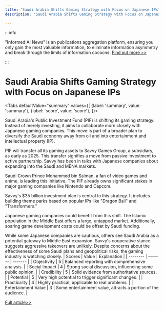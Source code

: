 ```yaml
---
title: "Saudi Arabia Shifts Gaming Strategy with Focus on Japanese IPs"
description: "Saudi Arabia Shifts Gaming Strategy with Focus on Japanese IPs"

---
```



:::info

"Informed AI News" is an publications aggregation platform, ensuring you only gain the most valuable information, to eliminate information asymmetry and break through the limits of information cocoons.  [Find out more >>](/)

:::

# Saudi Arabia Shifts Gaming Strategy with Focus on Japanese IPs


<Tabs
	defaultValue="summary"
	values={[
	{label: 'summary', value: 'summary'},
	{label: 'score', value: 'score'},
]}>
<TabItem value="summary">


Saudi Arabia's Public Investment Fund (PIF) is shifting its gaming strategy. Instead of merely investing, it aims to collaborate more closely with Japanese gaming companies. This move is part of a broader plan to diversify the Saudi economy away from oil and into entertainment and intellectual property (IP).

PIF will transfer all its gaming assets to Savvy Games Group, a subsidiary, as early as 2025. This transfer signifies a move from passive investment to active partnership. Savvy has been in talks with Japanese companies about expanding into the Saudi and MENA markets.

Saudi Crown Prince Mohammed bin Salman, a fan of video games and anime, is leading this initiative. The PIF already owns significant stakes in major gaming companies like Nintendo and Capcom.

Savvy's $35 billion investment plan is central to this strategy. It includes building theme parks based on popular IPs like "Dragon Ball" and "Transformers."

Japanese gaming companies could benefit from this shift. The Islamic population in the Middle East offers a large, untapped market. Additionally, soaring game development costs could be offset by Saudi funding.

While some Japanese companies are cautious, others see Saudi Arabia as a potential gateway to Middle East expansion. Savvy's cooperative stance suggests aggressive takeovers are unlikely. Despite concerns about the effectiveness of some Saudi plans and geopolitical risks, the gaming industry is watching closely.
</TabItem>
<TabItem value="score">
	| Scores     | Value   | Explanation |
	| -------- | ------- | ------- |
	| Objectivity  | 5    | Balanced reporting with comprehensive analysis.    |
	| Social Impact | 4     | Strong social discussion, influencing some public opinion.    |
	| Credibility    | 5    | Solid evidence from authoritative sources.    |
	| Potential    | 5    | Very high potential to trigger significant changes.    |
	| Practicality    | 4    | Highly practical, applicable to real problems.    |
	| Entertainment Value    | 3    | Some entertainment value, attracts a portion of the audience.    |
</TabItem>
</Tabs>

[Full article>>](https://asia.nikkei.com/Business/Media-Entertainment/Saudi-Arabia-ready-to-make-aggressive-play-for-Japanese-gaming-IP)

